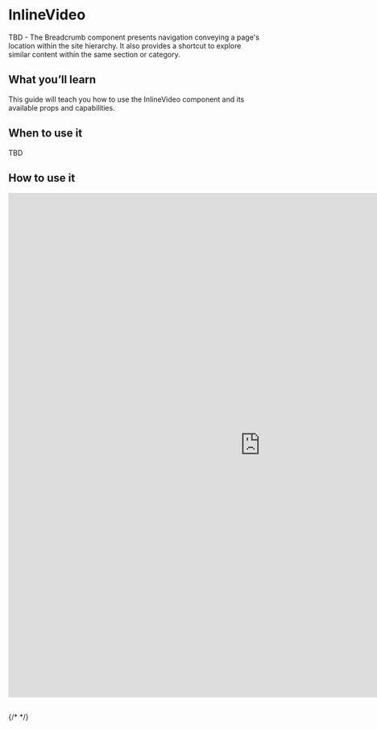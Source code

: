 
<Meta of={InlineVideoStories} />

# InlineVideo

TBD - The Breadcrumb component presents navigation conveying a page's location within the site hierarchy. It also provides a shortcut to explore similar content within the same section or category.

## What you’ll learn 

This guide will teach you how to use the InlineVideo component and its available props and capabilities.

## When to use it 

TBD

## How to use it 

<iframe
  src="https://xmc-hztl-foundation-storybook.vercel.app/?path=/story/components-authorable-shared-hztl-page-content-inline-video--default"
  width="1000"
  height="1000"
  frameborder="0"
></iframe>

##

{/* <Canvas of={CheckboxStories.Card} /> */}
